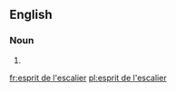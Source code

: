==English==

===Noun===
{{en-noun|?|head=[[esprit]] [[de]] [[l']][[escalier]]}}

# {{alternative form of|l'esprit de l'escalier|lang=en}}

[[fr:esprit de l'escalier]]
[[pl:esprit de l'escalier]]